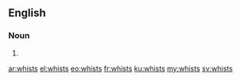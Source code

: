 ==English==

===Noun===
{{head|en|plural}}

# {{plural of|whist|lang=en}}

[[ar:whists]]
[[el:whists]]
[[eo:whists]]
[[fr:whists]]
[[ku:whists]]
[[my:whists]]
[[sv:whists]]